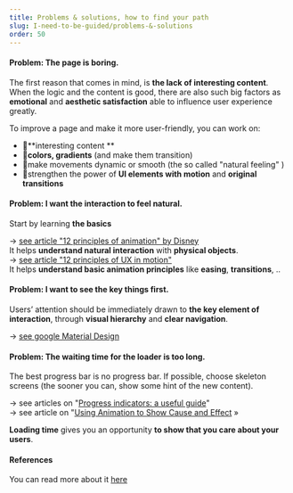 ```yaml
---
title: Problems & solutions, how to find your path
slug: I-need-to-be-guided/problems-&-solutions
order: 50
---
```


<Article
  first="Problems & solutions"
  second="How to find your path"
>

#### Problem: The page is boring.

The first reason that comes in mind, is **the lack of interesting content**.
When the logic and the content is good, there are also such big factors as **emotional** and **aesthetic satisfaction** able to influence user experience greatly.  

To improve a page and make it more user-friendly, you can work on:

- 🌿**interesting content **
- 🌿**colors, gradients** (and make them transition)
- 🌿make movements dynamic or smooth (the so called "natural feeling" )
- 🌿strengthen the power of **UI elements with motion** and **original transitions**

#### Problem: I want the interaction to feel natural.

Start by learning **the basics**  

→ [see article "12 principles of animation" by Disney](https://www.animationhe.ro/12-principles-of-animation)  
It helps **understand natural interaction** with **physical objects**.  
→ [see article "12 principles of UX in motion"](https://www.animationhe.ro/12-principles-of-ux-in-motion)  
It helps **understand basic animation principles** like **easing**, **transitions**, ..  

#### Problem: I want to see the key things first.  
Users’ attention should be immediately drawn to **the key element of interaction**, through **visual hierarchy** and **clear navigation**.  

→ [see google Material Design](https://www.animationhe.ro/google-material-design)  

#### Problem: The waiting time for the loader is too long.
The best progress bar is no progress bar. If possible, choose skeleton screens (the sooner you can, show some hint of the new content).   

→ see articles on "[Progress indicators: a useful guide](https://www.animationhe.ro/progress-indicators)"   
→ see article on "[Using Animation to Show Cause and Effect](https://www.animationhe.ro/improving-the-ux-through-animation/using-animation-to-show-cause-and-effect) »  

**Loading time** gives you an opportunity **to show that you care about your users**.

#### References

You can read more about it [here](https://tubikstudio.com/interface-animation-the-force-of-motion/)
</Article>